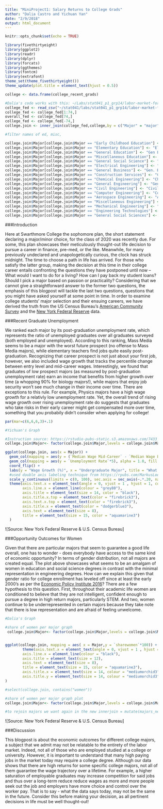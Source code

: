 ```yaml
---
title: "MiniProject1: Salary Returns to College Grads"
author: "Dalia Castro and Yichuan Yan"
date: "2/9/2018"
output: html_document
---
```


```r
knitr::opts_chunk$set(echo = TRUE)
```

```r
library(fivethirtyeight)
library(ggplot2)
library(readr)
library(dplyr)
library(forcats)
library(ggthemes)
library(fontcm)
library(extrafont)
theme_set(theme_fivethirtyeight())
theme_update(plot.title = element_text(hjust = 0.5))

```


```r
college <- data.frame(college_recent_grads)

#Dalia's code works with this: ~/Labs/stat041_p1_grp14/labor-market-for-recent-college-grads.csv
college_fed <- read_csv("~/stat041/labs/stat041_p1_grp14/labor-market-for-recent-college-grads.csv")
college_fed <- college_fed[1:74,]
overall_fed <- college_fed[74,]
college_fed <- college_fed[-74,]
college.join <- inner_join(college_fed,college,by = c("Major" = "major"))

#filter names of ed, misc, 

college.join$Major[college.join$Major == "Early Childhood Education"] <- "Early Childhood Ed."
college.join$Major[college.join$Major == "Elementary Education"] <- "Elementary Ed."
college.join$Major[college.join$Major == "General Education"] <- "Gen Ed."
college.join$Major[college.join$Major == "Miscellaneous Education"] <- "Misc. Ed."
college.join$Major[college.join$Major == "General Social Science"] <- "Gen. Social Science"
college.join$Major[college.join$Major == "Electrical Engineering"] <- "Electrical Engin."
college.join$Major[college.join$Major == "General Business"] <- "Gen. Business"
college.join$Major[college.join$Major == "Construction Services"] <- "Construction Serv."
college.join$Major[college.join$Major == "Chemical Engineering"] <- "Chemical Engin."
college.join$Major[college.join$Major == "General Engineering"] <- "Gen. Engin."
college.join$Major[college.join$Major == "Civil Engineering"] <- "Civil Engin."
college.join$Major[college.join$Major == "Computer Engineering"] <- "Computer Engin."
college.join$Major[college.join$Major == "Aerospace Engineering"] <- "Aerospace Engin."
college.join$Major[college.join$Major == "Miscellaneous Engineering"] <- "Misc. Engin."
college.join$Major[college.join$Major == "Mechanical Engineering"] <- "Mechanical Engin."
college.join$Major[college.join$Major == "Engineering Technologies"] <- "Engin. Tech."
college.join$Major[college.join$Major == "General Social Sciences"] <- "Gen. Social Sciences"


```

###Introduction

Here at Swarthmore College the sophomore plan, the short statement declaring a major/minor choice, for the class of 2020 was recently due. For some, this plan showcases their meticulously thought-out life decision to pursue a career in finance, pre-med, or the like. Meanwhile, for many previously undeclared and unapologetically curious, the clock has struck midnight. The time to choose a path in life has arrived. For those who satisfy the latter group, making the decision at this time in their college career entails confronting the questions they have postponed until now -- What would I want to do for a living? How can I pay back my student loans? Should I pick a major based on passion or practicality? Considering that we cannot give a straightforward answer to the former two questions, the emphasis of this blogpost will tackle the last two questions, questions that you might have asked yourself at some point in time. In order to examine college students' major selection and their ensuing careers, we have derived the truth from the US Census Bureau’s [American Community Survey](https://fivethirtyeight.com/features/the-economic-guide-to-picking-a-college-major/) and the [New York Federal Reserve](https://www.newyorkfed.org/research/college-labor-market/college-labor-market_compare-majors.html) data.

###Recent Graduate Unemployment

We ranked each major by its post-graduation unemployment rate, which represents the ratio of unemployed graduates over all graduates surveyed (both employed and unemployed). According to this ranking, Mass Media seems to be a major with the worst future prospect (no offense to Mass Media majors), while elementary teachers find jobs quite easily post-graduation. Recognizing that career prospect is not just about your first job, however, we also included wage growth that tracks the percentile change between entry level and mid-career wages. Interestingly, we found that graduates of low prospect majors (as measured by post-graduation unemployment rate) earn an income that benefits from higher growth over time (a whopping 90% for biology majors!), while majors that enjoy job security won't see much change in their income over time. There are exceptions to this rule. For example, Physics majors have a high wage growth for a relativly low unemployment rate. Yet, the overall trend of rising wage growth over rising unemployment rate do suggests that graduates who take risks in their early career might get compensated more over time, something that you probabily didn't consider when applying for college!

```r
par(mar=c(6,6,6,3)+.1)

#Yichuan's Graph

#Instruction source: https://rstudio-pubs-static.s3.amazonaws.com/7433_4537ea5073dc4162950abb715f513469.html
college.join$Major<- factor(college.join$Major,levels = college.join$Major[order(college.join$`Unemployment Rate`)])

ggplot(college.join, aes(x = Major)) + 
  geom_col(mapping = aes(y = (`Median Wage Mid-Career` - `Median Wage Early Career`)/`Median Wage Early Career`*100), alpha = 1.0, fill = "dodgerblue3", color = FALSE, width = 0.4) +
  geom_col(mapping = aes(y = `Unemployment Rate`*5), alpha = 1.0, fill = "firebrick3", color = FALSE, width = 0.8) + 
  coord_flip() + 
  labs(y = "Wage Growth (%)", x = "Undergraduate Major", title = "What majors lead to well-paying jobs?") +
  #used double axis labeling technique from https://rpubs.com/MarkusLoew/226759
  scale_y_continuous(limits = c(0, 100), sec.axis = sec_axis(~.*.20, name = "Unemployment Rate (%)")) +
  theme(axis.text.x = element_text(angle = 0, vjust = 1 , hjust = 1, color = "dodgerblue3"), 
        axis.line.x = element_line(colour = "grey80"), 
        axis.title = element_text(size = 14, color = "black"), 
        axis.title.x.top = element_text(color = "firebrick3"), 
        axis.text.x.top = element_text(color = "firebrick3"),
        axis.title.x = element_text(color = "dodgerblue3"), 
        axis.text = element_text(size = 8), 
        title = element_text(size = 15, color = "aquamarine3")
  )
```

![Source: New York Federal Reserve & U.S. Census Bureau]


###Opportunity Outcomes for Women

Given that there are particular majors that seem to guarantee a good life overall, one has to wonder - does everybody have access to the same kind of economic opportunity? In terms of gender distribution, not all majors are created equal. The plot above showcases what seems to be an amalgam of women in education and social science degrees in contrast with the minimal representation in engineering degrees. How can we explain this given that gender ratio for college enrollment has leveled off since at least the early 2000’s as per the [Economic Policy Institute 2016](https://www.epi.org/publication/class-of-2016/)? There are a few hypothesis to this question. First, throughout their academic life women are conditioned to believe that they are not intelligent, confident enough to pursue a degree in high return majors, particularly STEM.  And two, women continue to be underrepresented in certain majors because they take note that there is low representation and are afraid of feeling unwelcome. 

```r
#Dalia's Graph

#share of women per major graph
 college.join$Major<- factor(college.join$Major,levels = college.join$Major[order(college.join$sharewomen)])


ggplot(college.join, mapping = aes( x = Major,y = `sharewomen`*100)) + geom_col( alpha = 0.6, fill = "slateblue") + labs( y = "Share of Women (%)", x = "Major", title = "Do majors face gender imbalance issues?") + coord_flip() +
        theme(axis.text.x = element_text(angle = 0, vjust = 1 , hjust = 1), 
        axis.line.x = element_line(colour = "black"), 
        axis.title = element_text(size = 12), 
        axis.text = element_text(size = 8), 
        title = element_text(size = 15, color = "aquamarine3"),
        axis.title.x = element_text(size = 14, colour = "mediumorchid3"),
        axis.title.y = element_text(size = 14, colour = "mediumorchid3")
)

#select(college.join, contains("women"))

#share of women per major graph plot
college.join$Major<- factor(college.join$Major,levels = college.join$Major[order(college.join$sharewomen)])

#to rejoin majors we want again in the new innerjoin = mutate(majors_new, recode('econ' = "economics"))

```

![Source: New York Federal Reserve & U.S. Census Bureau]


###Discussion

This blogpost is about the economic outcomes for different college majors, a subject that we admit may not be relatable to the entirety of the labor market. Indeed, not all of those who are employed studied at a college or university. However, it is important to understand that many high paying jobs in the market today may require a college degree. Although our data shows that there are high returns for some specific college majors, not all of them guarantee the wage trajectory over a lifetime. For example, a higher saturation of employable graduates may increase competition for said jobs and thus over a long-term reduce reduce wages as more and more people seek out the job and employers have more choice and control over the worker pay. That is to say - what the data says today, may not be the same in the future. Consider this before making your decision, as all pertinent decisions in life must be well thought-out!
